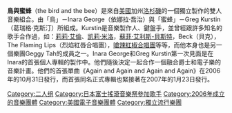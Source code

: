 {{unreferenced|time=2013-08-12T03:43:22+00:00}}
{{Infobox musical artist
| name = The Bird and the Bee<br/>鳥與蜜蜂
| image = The Bird and The Bee at The Bell House in Brooklyn 20090306-6.jpg
| caption = 2009年3月6日，「鳥與蜜蜂」在[[紐約市|紐約市]][[布鲁克林区|布鲁克林区]]的{{link-en|Bell House|Bell House}}表演。左起：{{link-en|葛瑞格·克斯汀|Greg Kurstin}}, {{link-en|依娜拉·喬治|Inara George}}
| background = group_or_band
| Origin = [[美國|美國]][[加利福尼亞州|加利福尼亞州]][[洛杉磯|洛杉磯]]
| genre = [[独立流行|独立流行]]，[[流行電音|流行電音]]，{{link-en|迷幻流行|psychedelic pop}}，[[瞪鞋搖滾|瞪鞋搖滾]]
| years_active = 2006-至今
| label = {{link-en|Metro Blue|Metro Blue}}，{{link-en|Blue Note Records|Blue Note}}
| Associated_acts = {{link-en|Geggy Tah|Geggy Tah}}
| website = {{URL|www.thebirdandthebee.com/}}
| current_members = {{link-en|葛瑞格·克斯汀|Greg Kurstin}}<br>{{link-en|依娜拉·喬治|Inara George}}
}}
'''鳥與蜜蜂'''（the bird and the bee）是來自[[美國|美國]]加州[[洛杉磯|洛杉磯]]的一個獨立製作的雙人音樂組合。由「鳥」－Inara George（依娜拉·喬治）與「蜜蜂」－Greg Kurstin（葛瑞格·克斯汀）所組成。Kurstin是音樂製作人、鍵盤手，並曾經跟許多知名的歌手合作過，如：[[莉莉·艾倫|莉莉·艾倫]]、[[凯莉·米洛|凯莉·米洛]]，[[蘇菲·艾利斯-貝斯特|蘇菲·艾利斯-貝斯特]]，Beck（貝克），The Flaming Lips（烈焰紅唇合唱團），[[嗆辣紅椒|嗆辣紅椒合唱團]]等等，而他本身也是另一個樂團Geggy Tah的成員之一。Inara George和Greg Kurstin第一次見面是在Inara的首張個人專輯的製作中。他們隨後決定一起合作一個融合爵士和電子樂的音樂計畫。他們的首張單曲《Again and Again and Again and Again》在2006年的10月31日發行，而首張同名正式專輯也緊接著在2007年的1月23日發行。

{{Authority control}}
{{DEFAULTSORT:bird and the bee, the}}
[[Category:二人组|Category:二人组]]
[[Category:日本富士搖滾音樂祭參加歌手|Category:日本富士搖滾音樂祭參加歌手]]
[[Category:2006年成立的音樂團體|Category:2006年成立的音樂團體]]
[[Category:美國電子音樂團體|Category:美國電子音樂團體]]
[[Category:獨立流行樂團|Category:獨立流行樂團]]
{{Band-stub}}